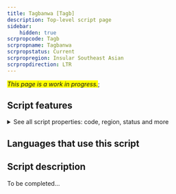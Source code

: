 ```yaml
---
title: Tagbanwa [Tagb]
description: Top-level script page
sidebar:
    hidden: true
scrpropcode: Tagb
scrpropname: Tagbanwa
scrpropstatus: Current
scrpropregion: Insular Southeast Asian
scrpropdirection: LTR
---
```


<span style='background-color:yellow'>_This page is a work in progress._</span>;


## Script features

<details>
<summary> See all script properties: code, region, status and more</summary>
<ScriptInfo />
</details>

## Languages that use this script

<WsList script='Tagb' wsMax='5' />

## Script description

To be completed...

